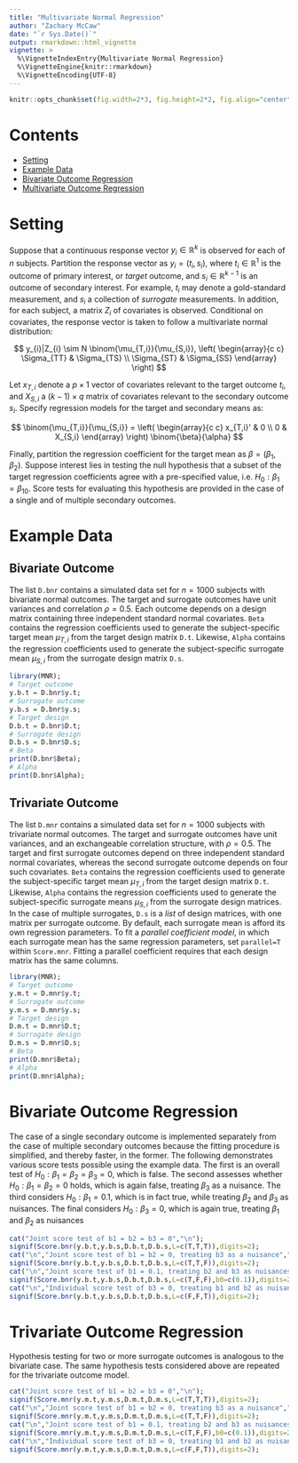 ```yaml
---
title: "Multivariate Normal Regression"
author: "Zachary McCaw"
date: "`r Sys.Date()`"
output: rmarkdown::html_vignette
vignette: >
  %\VignetteIndexEntry{Multivariate Normal Regression}
  %\VignetteEngine{knitr::rmarkdown}
  %\VignetteEncoding{UTF-8}
---
```


```r
knitr::opts_chunk$set(fig.width=2*3, fig.height=2*2, fig.align="center", fig.path='Figs/',echo=T, warning=F, message=F, cache=T, results='hold');
```

# Contents

* [Setting](#setting)
* [Example Data](#example-data)
* [Bivariate Outcome Regression](#bivariate-outcome-regression)
* [Multivariate Outcome Regression](#multivariate-outcome-regression)

# Setting

Suppose that a continuous response vector $y_{i}\in\mathbb{R}^{k}$ is observed for each of $n$ subjects. Partition the response vector as $y_{i} = (t_{i},s_{i})$, where $t_{i}\in\mathbb{R}^{1}$ is the outcome of primary interest, or *target* outcome, and $s_{i}\in\mathbb{R}^{k-1}$ is an outcome of secondary interest. For example, $t_{i}$ may denote a gold-standard measurement, and $s_{i}$ a collection of *surrogate* measurements. In addition, for each subject, a matrix $Z_{i}$ of covariates is observed. Conditional on covariates, the response vector is taken to follow a multivariate normal distribution:

$$
y_{i}|Z_{i} \sim N \binom{\mu_{T,i}}{\mu_{S,i}}, \left(
\begin{array}{c c}
\Sigma_{TT} & \Sigma_{TS} \\
\Sigma_{ST} & \Sigma_{SS}
\end{array}
\right)
$$

Let $x_{T,i}$ denote a $p \times 1$ vector of covariates relevant to the target outcome $t_{i}$, and $X_{S,i}$ a $(k-1) \times q$ matrix of covariates relevant to the secondary outcome $s_{i}$. Specify regression models for the target and secondary means as:

$$
\binom{\mu_{T,i}}{\mu_{S,i}} = \left(
\begin{array}{c c}
x_{T,i}' & 0 \\
0 & X_{S,i}
\end{array}
\right)
\binom{\beta}{\alpha}
$$

Finally, partition the regression coefficient for the target mean as $\beta = (\beta_{1},\beta_{2})$. Suppose interest lies in testing the null hypothesis that a subset of the target regression coefficients agree with a pre-specified value, i.e. $H_{0}:\beta_{1} = \beta_{10}$. Score tests for evaluating this hypothesis are provided in the case of a single and of multiple secondary outcomes. 

# Example Data
## Bivariate Outcome
The list `D.bnr` contains a simulated data set for $n=1000$ subjects with bivariate normal outcomes. The target and surrogate outcomes have unit variances and correlation $\rho=0.5$. Each outcome depends on a design matrix containing three independent standard normal covariates. `Beta` contains the regression coefficients used to generate the subject-specific target mean $\mu_{T,i}$ from the target design matrix `D.t`. Likewise, `Alpha` contains the regression coefficients used to generate the subject-specific surrogate mean $\mu_{S,i}$ from the surrogate design matrix `D.s`. 

```r
library(MNR);
# Target outcome
y.b.t = D.bnr$y.t;
# Surrogate outcome
y.b.s = D.bnr$y.s;
# Target design
D.b.t = D.bnr$D.t;
# Surrogate design
D.b.s = D.bnr$D.s;
# Beta
print(D.bnr$Beta);
# Alpha
print(D.bnr$Alpha);
```
## Trivariate Outcome
The list `D.mnr` contains a simulated data set for $n=1000$ subjects with trivariate normal outcomes. The target and surrogate outcomes have unit variances, and an exchangeable correlation structure, with $\rho=0.5$. The target and first surrogate outcomes depend on three independent standard normal covariates, whereas the second surrogate outcome depends on four such covariates. `Beta` contains the regression coefficients used to generate the subject-specific target mean $\mu_{T,i}$ from the target design matrix `D.t`. Likewise, `Alpha` contains the regression coefficients used to generate the subject-specific surrogate means $\mu_{S,i}$ from the surrogate design matrices. In the case of multiple surrogates, `D.s` is a *list* of design matrices, with one matrix per surrogate outcome. By default, each surrogate mean is afford its own regression parameters. To fit a *parallel coefficient model*, in which each surrogate mean has the same regression parameters, set `parallel=T` within `Score.mnr`. Fitting a parallel coefficient requires that each design matrix has the same columns. 

```r
library(MNR);
# Target outcome
y.m.t = D.mnr$y.t;
# Surrogate outcome
y.m.s = D.mnr$y.s;
# Target design
D.m.t = D.mnr$D.t;
# Surrogate design
D.m.s = D.mnr$D.s;
# Beta
print(D.mnr$Beta);
# Alpha
print(D.mnr$Alpha);
```

# Bivariate Outcome Regression
The case of a single secondary outcome is implemented separately from the case of multiple secondary outcomes because the fitting procedure is simplified, and thereby faster, in the former. The following demonstrates various score tests possible using the example data. The first is an overall test of $H_{0}:\beta_{1}=\beta_{2}=\beta_{3}=0$, which is false. The second assesses whether $H_{0}:\beta_{1}=\beta_{2}=0$ holds, which is again false, treating $\beta_{3}$ as a nuisance. The third considers $H_{0}:\beta_{1}=0.1$, which is in fact true, while treating $\beta_{2}$ and $\beta_{3}$ as nuisances. The final considers $H_{0}:\beta_{3}=0$, which is again true, treating $\beta_{1}$ and $\beta_{2}$ as nuisances

```r
cat("Joint score test of b1 = b2 = b3 = 0","\n");
signif(Score.bnr(y.b.t,y.b.s,D.b.t,D.b.s,L=c(T,T,T)),digits=2);
cat("\n","Joint score test of b1 = b2 = 0, treating b3 as a nuisance","\n");
signif(Score.bnr(y.b.t,y.b.s,D.b.t,D.b.s,L=c(T,T,F)),digits=2);
cat("\n","Joint score test of b1 = 0.1, treating b2 and b3 as nuisances","\n");
signif(Score.bnr(y.b.t,y.b.s,D.b.t,D.b.s,L=c(T,F,F),b0=c(0.1)),digits=2);
cat("\n","Individual score test of b3 = 0, treating b1 and b2 as nuisances","\n");
signif(Score.bnr(y.b.t,y.b.s,D.b.t,D.b.s,L=c(F,F,T)),digits=2);
```

# Trivariate Outcome Regression
Hypothesis testing for two or more surrogate outcomes is analogous to the bivariate case. The same hypothesis tests considered above are repeated for the trivariate outcome model. 

```r
cat("Joint score test of b1 = b2 = b3 = 0","\n");
signif(Score.mnr(y.m.t,y.m.s,D.m.t,D.m.s,L=c(T,T,T)),digits=2);
cat("\n","Joint score test of b1 = b2 = 0, treating b3 as a nuisance","\n");
signif(Score.mnr(y.m.t,y.m.s,D.m.t,D.m.s,L=c(T,T,F)),digits=2);
cat("\n","Joint score test of b1 = 0.1, treating b2 and b3 as nuisances","\n");
signif(Score.mnr(y.m.t,y.m.s,D.m.t,D.m.s,L=c(T,F,F),b0=c(0.1)),digits=2);
cat("\n","Individual score test of b3 = 0, treating b1 and b2 as nuisances","\n");
signif(Score.mnr(y.m.t,y.m.s,D.m.t,D.m.s,L=c(F,F,T)),digits=2);
```